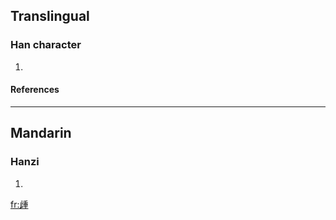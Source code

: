 ==Translingual==
===Han character===
{{Han char|rn=77|rad=止|as=09|sn=13|four=|canj=卜一竹十土 (YMHJG)}}
# {{defn|Han|sort=止09}}
====References====
{{Han ref|kx=0577.010|dkj=16325|dj=0967.160|hdz=21444.020|uh=6B71|ud=27505}}

----
==Mandarin==
===Hanzi===
{{cmn-hanzi|pin=[[kuì]] (kui4), [[zhǒng]] (zhong3)|wg=k'uei<sup>4</sup>, chung<sup>3</sup>}}
# {{defn|Mandarin}}

[[fr:歱]]